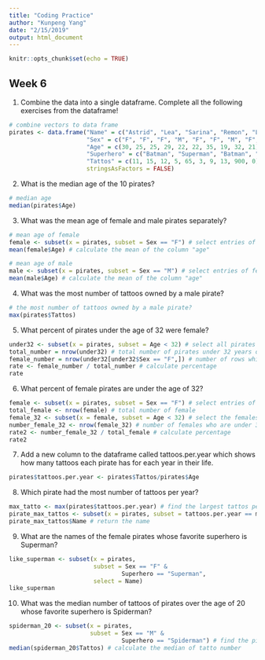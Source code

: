 ```yaml
---
title: "Coding Practice"
author: "Kunpeng Yang"
date: "2/15/2019"
output: html_document
---
```


```r
knitr::opts_chunk$set(echo = TRUE)
```

## Week 6

1. Combine the data into a single dataframe. Complete all the following exercises from the dataframe!
```r
# combine vectors to data frame
pirates <- data.frame("Name" = c("Astrid", "Lea", "Sarina", "Remon", "Letizia", "Babice", "Jonas", "Wendy", "Niveditha", "Gioia"),
                      "Sex" = c("F", "F", "F", "M", "F", "F", "M", "F", "F", "F"),
                      "Age" = c(30, 25, 25, 29, 22, 22, 35, 19, 32, 21),
                      "Superhero" = c("Batman", "Superman", "Batman", "Spiderman", "Batman", "Antman", "Batman", "Superman", "Maggott", "Superman"),
                      "Tattos" = c(11, 15, 12, 5, 65, 3, 9, 13, 900, 0),
                      stringsAsFactors = FALSE)
```

2. What is the median age of the 10 pirates?
```r
# median age
median(pirates$Age)
```

3. What was the mean age of female and male pirates separately?
```r
# mean age of female
female <- subset(x = pirates, subset = Sex == "F") # select entries of female and create a new frame
mean(female$Age) # calculate the mean of the column "age"

# mean age of male
male <- subset(x = pirates, subset = Sex == "M") # select entries of female and create a new frame
mean(male$Age) # calculate the mean of the column "age"
```

4. What was the most number of tattoos owned by a male pirate?
```r
# the most number of tattoos owned by a male pirate?
max(pirates$Tattos)
```

5. What percent of pirates under the age of 32 were female?
```r
under32 <- subset(x = pirates, subset = Age < 32) # select all pirates under 32
total_number = nrow(under32) # total number of pirates under 32 years old
female_number = nrow(under32[under32$Sex == "F",]) # number of rows which presents a female pirate
rate <- female_number / total_number # calculate percentage
rate
```

6. What percent of female pirates are under the age of 32?
```r
female <- subset(x = pirates, subset = Sex == "F") # select entries of female and create a new frame
total_female <- nrow(female) # total number of female
female_32 <- subset(x = female, subset = Age < 32) # select the females who are under 32
number_female_32 <- nrow(female_32) # number of females who are under 32
rate2 <- number_female_32 / total_female # calculate percentage
rate2
```

7. Add a new column to the dataframe called tattoos.per.year which shows how many tattoos each pirate has for each year in their life.
```r
pirates$tattoos.per.year <- pirates$Tattos/pirates$Age 
```

8. Which pirate had the most number of tattoos per year?
```r
max_tatto <- max(pirates$tattoos.per.year) # find the largest tattos per year number
pirate_max_tattos <- subset(x = pirates, subset = tattoos.per.year == max_tatto) # find the pirate 
pirate_max_tattos$Name # return the name
```

9. What are the names of the female pirates whose favorite superhero is Superman?
```r
like_superman <- subset(x = pirates, 
                        subset = Sex == "F" &
                                Superhero == "Superman",
                        select = Name)
like_superman
```

10. What was the median number of tattoos of pirates over the age of 20 whose favorite superhero is Spiderman?
```r
spiderman_20 <- subset(x = pirates,
                       subset = Sex == "M" & 
                                Superhero == "Spiderman") # find the pirates over 20 and favor Spiderman
median(spiderman_20$Tattos) # calculate the median of tatto number 
```


